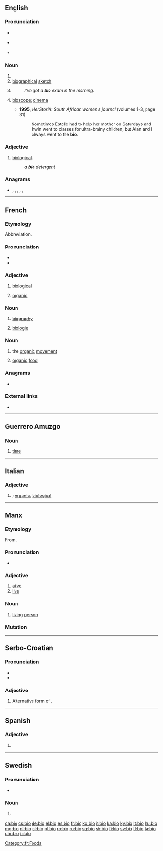 {{also|bio-|bio.|-bio|Bio.|Bio}}
==English==

===Pronunciation===
* {{a|UK}} {{IPA|/ˈbaɪəʊ/|lang=en}}
* {{a|US}} {{IPA|/ˈbaɪoʊ/|lang=en}}
* {{rhymes|aɪəʊ|lang=en}}

===Noun===
{{en-noun}}

# {{form of|Abbreviation|biography|lang=en}}
# [[biographical]] [[sketch]]
# {{lb|en|informal}} {{form of|Abbreviation|biology|lang=en}}
#: ''I've got a '''bio''' exam in the morning.''
# {{lb|en|South Africa|informal}} [[bioscope]]; [[cinema]]
#* '''1995''', ''HerStoriA: South African women's journal'' (volumes 1-3, page 31)
#*: Sometimes Estelle had to help her mother on Saturdays and Irwin went to classes for ultra-brainy children, but Alan and I always went to the '''bio'''.

===Adjective===
{{en-adj|-}}

# {{lb|en|informal}} [[biological]].
#: ''a '''bio''' detergent''

===Anagrams===
* {{l|en|boi}}, {{l|en|Boi}}, {{l|en|BOI}}, {{l|en|Ibo}}, {{l|en|IOB}}, {{l|en|obi}}

----

==French==

===Etymology===
Abbreviation.

===Pronunciation===
* {{IPA|/bjo/|lang=fr}}
* {{rhymes|o|lang=fr}}

===Adjective===
{{fr-adj|inv=yes}}

# {{lb|fr|colloquial}} [[biological]]
# {{lb|fr|ecology}} [[organic]]

===Noun===
{{fr-noun|f}}

# {{lb|fr|colloquial}} [[biography]]
# {{lb|fr|colloquial}} [[biologie]]

===Noun===
{{fr-noun|m}}

# {{lb|fr|informal}} the [[organic]] [[movement]]
# {{lb|fr|informal}} [[organic]] [[food]]

===Anagrams===
* {{l|fr|Ibo}}

===External links===
* {{R:TLFi}}

[[Category:fr:Foods]]

----

==Guerrero Amuzgo==

===Noun===
{{head|amu|noun}}

# [[time]]

----

==Italian==

===Adjective===
{{head|it|adjective|invariable}}

# {{lb|it|informal}} {{form of|Abbreviation|biologico|lang=it}}; [[organic]], [[biological]]

----

==Manx==

===Etymology===
From {{etyl|sga|gv}} {{m|sga|béo}}.

===Pronunciation===
* {{IPA|[blʲoː]|[bʲoː]|lang=gv}}

===Adjective===
{{head|gv|adjective}}

# [[alive]]
# [[live]]

===Noun===
{{gv-noun|m}}

# [[living]] [[person]]

===Mutation===
{{gv mut cons|b|io}}

----

==Serbo-Croatian==

===Pronunciation===
* {{IPA|/bîo/|lang=sh}}
* {{hyphenation|bi|o|lang=sh}}

===Adjective===
{{sh-adj|head=bȉo|def=bijeli|def_a=bijȇlī|comp=bjelji|comp_a=bjèljī|r|био|би̏о}}

# Alternative form of {{m|sh|bijȇl}}.

----

==Spanish==

===Adjective===
{{es-adj-inv}}

# {{l|en|bio}} {{gloss|biological}}

----

==Swedish==

===Pronunciation===
* {{audio|Sv-bio.ogg|audio|lang=sv}}

===Noun===
{{sv-noun|c}}

# {{form of|Short|biograf|lang=sv}} {{qualifier|that form is used for plurals}}

[[ca:bio]]
[[cs:bio]]
[[de:bio]]
[[el:bio]]
[[es:bio]]
[[fr:bio]]
[[ko:bio]]
[[it:bio]]
[[ka:bio]]
[[ky:bio]]
[[lt:bio]]
[[hu:bio]]
[[mg:bio]]
[[nl:bio]]
[[pl:bio]]
[[pt:bio]]
[[ro:bio]]
[[ru:bio]]
[[sq:bio]]
[[sh:bio]]
[[fi:bio]]
[[sv:bio]]
[[tl:bio]]
[[ta:bio]]
[[chr:bio]]
[[tr:bio]]